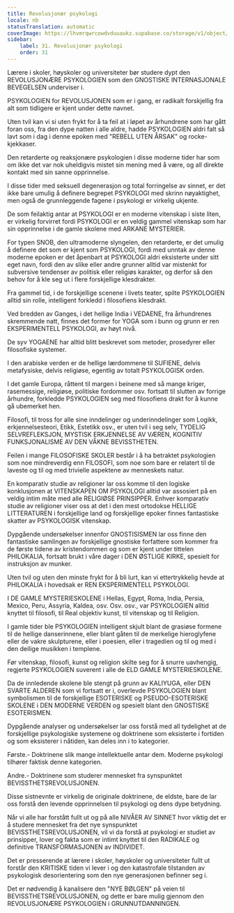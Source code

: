 ```yaml
---
title: Revolusjonær psykologi
locale: nb
statusTranslation: automatic
coverImage: https://lhvmrqwrcowdvduuaukz.supabase.co/storage/v1/object/public/strapi-uploads/small_cover-educacion-fundamental.webp-2d51a7828a2b1309555be27f7e2a61a0.webp
sidebar:
    label: 31. Revolusjonær psykologi
    order: 31
---
```

Lærere i skoler, høyskoler og universiteter bør studere dypt den REVOLUSJONÆRE PSYKOLOGIEN som den GNOSTISKE INTERNASJONALE BEVEGELSEN underviser i.

PSYKOLOGIEN for REVOLUSJONEN som er i gang, er radikalt forskjellig fra alt som tidligere er kjent under dette navnet.

Uten tvil kan vi si uten frykt for å ta feil at i løpet av århundrene som har gått foran oss, fra den dype natten i alle aldre, hadde PSYKOLOGIEN aldri falt så lavt som i dag i denne epoken med "REBELL UTEN ÅRSAK" og rocke-kjekkaser.

Den retarderte og reaksjonære psykologien i disse moderne tider har som om ikke det var nok uheldigvis mistet sin mening med å være, og all direkte kontakt med sin sanne opprinnelse.

I disse tider med seksuell degenerasjon og total forringelse av sinnet, er det ikke bare umulig å definere begrepet PSYKOLOGI med skrinn nøyaktighet, men også de grunnleggende fagene i psykologi er virkelig ukjente.

De som feilaktig antar at PSYKOLOGI er en moderne vitenskap i siste liten, er virkelig forvirret fordi PSYKOLOGI er en veldig gammel vitenskap som har sin opprinnelse i de gamle skolene med ARKANE MYSTERIER.

For typen SNOB, den ultramoderne slyngelen, den retarderte, er det umulig å definere det som er kjent som PSYKOLOGI, fordi med unntak av denne moderne epoken er det åpenbart at PSYKOLOGI aldri eksisterte under sitt eget navn, fordi den av slike eller andre grunner alltid var mistenkt for subversive tendenser av politisk eller religiøs karakter, og derfor så den behov for å kle seg ut i flere forskjellige klesdrakter.

Fra gammel tid, i de forskjellige scenene i livets teater, spilte PSYKOLOGIEN alltid sin rolle, intelligent forkledd i filosofiens klesdrakt.

Ved bredden av Ganges, i det hellige India i VEDAENE, fra århundrenes skremmende natt, finnes det former for YOGA som i bunn og grunn er ren EKSPERIMENTELL PSYKOLOGI, av høyt nivå.

De syv YOGAENE har alltid blitt beskrevet som metoder, prosedyrer eller filosofiske systemer.

I den arabiske verden er de hellige lærdommene til SUFIENE, delvis metafysiske, delvis religiøse, egentlig av totalt PSYKOLOGISK orden.

I det gamle Europa, råttent til margen i beinene med så mange kriger, rasemessige, religiøse, politiske fordommer osv. fortsatt til slutten av forrige århundre, forkledde PSYKOLOGIEN seg med filosofiens drakt for å kunne gå ubemerket hen.

Filosofi, til tross for alle sine inndelinger og underinndelinger som Logikk, erkjennelsesteori, Etikk, Estetikk osv., er uten tvil i seg selv, TYDELIG SELVREFLEKSJON, MYSTISK ERKJENNELSE AV VÆREN, KOGNITIV FUNKSJONALISME AV DEN VÅKNE BEVISSTHETEN.

Feilen i mange FILOSOFISKE SKOLER består i å ha betraktet psykologien som noe mindreverdig enn FILOSOFI, som noe som bare er relatert til de laveste og til og med trivielle aspektene av menneskets natur.

En komparativ studie av religioner lar oss komme til den logiske konklusjonen at VITENSKAPEN OM PSYKOLOGI alltid var assosiert på en veldig intim måte med alle RELIGIØSE PRINSIPPER. Enhver komparativ studie av religioner viser oss at det i den mest ortodokse HELLIGE LITTERATUREN i forskjellige land og forskjellige epoker finnes fantastiske skatter av PSYKOLOGISK vitenskap.

Dypgående undersøkelser innenfor GNOSTISISMEN lar oss finne den fantastiske samlingen av forskjellige gnostiske forfattere som kommer fra de første tidene av kristendommen og som er kjent under tittelen PHILOKALIA, fortsatt brukt i våre dager i DEN ØSTLIGE KIRKE, spesielt for instruksjon av munker.

Uten tvil og uten den minste frykt for å bli lurt, kan vi ettertrykkelig hevde at PHILOKALIA i hovedsak er REN EKSPERIMENTELL PSYKOLOGI.

I DE GAMLE MYSTERIESKOLENE i Hellas, Egypt, Roma, India, Persia, Mexico, Peru, Assyria, Kaldea, osv. Osv. osv., var PSYKOLOGIEN alltid knyttet til filosofi, til Real objektiv kunst, til vitenskap og til Religion.

I gamle tider ble PSYKOLOGIEN intelligent skjult blant de grasiøse formene til de hellige danserinnene, eller blant gåten til de merkelige hieroglyfene eller de vakre skulpturene, eller i poesien, eller i tragedien og til og med i den deilige musikken i templene.

Før vitenskap, filosofi, kunst og religion skilte seg for å snurre uavhengig, regjerte PSYKOLOGIEN suverent i alle de ELD GAMLE MYSTERIESKOLENE.

Da de innledende skolene ble stengt på grunn av KALIYUGA, eller DEN SVARTE ALDEREN som vi fortsatt er i, overlevde PSYKOLOGIEN blant symbolismen til de forskjellige ESOTERISKE og PSEUDO-ESOTERISKE SKOLENE i DEN MODERNE VERDEN og spesielt blant den GNOSTISKE ESOTERISMEN.

Dypgående analyser og undersøkelser lar oss forstå med all tydelighet at de forskjellige psykologiske systemene og doktrinene som eksisterte i fortiden og som eksisterer i nåtiden, kan deles inn i to kategorier.

Første.- Doktrinene slik mange intellektuelle antar dem. Moderne psykologi tilhører faktisk denne kategorien.

Andre.- Doktrinene som studerer mennesket fra synspunktet BEVISSTHETSREVOLUSJONEN.

Disse sistnevnte er virkelig de originale doktrinene, de eldste, bare de lar oss forstå den levende opprinnelsen til psykologi og dens dype betydning.

Når vi alle har forstått fullt ut og på alle NIVÅER AV SINNET hvor viktig det er å studere mennesket fra det nye synspunktet BEVISSTHETSREVOLUSJONEN, vil vi da forstå at psykologi er studiet av prinsipper, lover og fakta som er intimt knyttet til den RADIKALE og definitive TRANSFORMASJONEN av INDIVIDET.

Det er presserende at lærere i skoler, høyskoler og universiteter fullt ut forstår den KRITISKE tiden vi lever i og den katastrofale tilstanden av psykologisk desorientering som den nye generasjonen befinner seg i.

Det er nødvendig å kanalisere den "NYE BØLGEN" på veien til BEVISSTHETSREVOLUSJONEN, og dette er bare mulig gjennom den REVOLUSJONÆRE PSYKOLOGIEN i GRUNNUTDANNINGEN.

